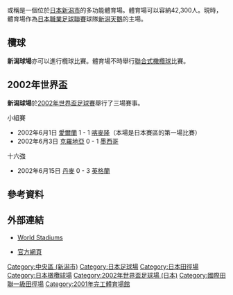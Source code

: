 {{Infobox Stadium 
| stadium_name      = 新潟縣立鳥屋野潟公園新潟球場<br />“Denka大天鵝球場”
| nickname          = 大天鵝
| image             = [[File:Bigswan080628.JPG|300px]]
| location          = {{flagicon|Japan}}[[新潟縣|新潟縣]][[新潟市|新潟市]]
| coordinates       = {{coord|37|52|57|N|139|03|32|E|type:landmark}}
| broke_ground      = 1996年
| opened            = 2001年
| renovated         = 
| expanded          = 
| closed            =
| demolished        =
| owner             = [[新潟市|新潟市]]政府
| operator          = [[新潟天鵝|新潟天鵝]]
| surface           = 真草
| Constructor       = 
| construction_cost = 
| architect         = 
| former_names      = 新潟球場 (開場-2007年3月)<br />東北電力大天鵝球場 (2007年3月-2013年12月)
| nicknames         = 
| tenants           = [[新潟天鵝|新潟天鵝]] (2001年- )
| seating_capacity  = 42,300
| dimensions        = 107 x 72 [[米_(單位)|米]]
}}
{{japanese|japanese=新潟県立鳥屋野潟公園新潟スタジアム|kana=にいがたけんりつ とやのがたこうえん にいがたスタジアム|romaji=Niigatakenritsu Toyanogata-kōen Niigata Sutajiamu}}

{{nihongo|'''Denka大天鵝球場'''|デンカビッグスワンスタジアム|Denka Big Swan Stadium }}或稱{{nihongo|'''新潟球場'''|新潟スタジアム|Niigata Stadium}}是一個位於[[日本|日本]][[新潟市|新潟市]]的多功能體育場。體育場可以容納42,300人。現時，體育場作為[[日本職業足球聯賽|日本職業足球聯賽]]球隊[[新潟天鵝|新潟天鵝]]的主場。

== 欖球 ==
'''新潟球場'''亦可以進行欖球比賽。體育場不時舉行[[聯合式橄欖球|聯合式橄欖球]]比賽。

== 2002年世界盃 ==
'''新潟球場'''於[[2002年世界盃足球賽|2002年世界盃足球賽]]舉行了三場賽事。 

小組賽
* 2002年6月1日 [[愛爾蘭國家足球隊|愛爾蘭]] 1 - 1 [[喀麥隆國家足球隊|喀麥隆]]（本場是日本賽區的第一場比賽）
* 2002年6月3日 [[克羅地亞國家足球隊|克羅地亞]] 0 - 1 [[墨西哥國家足球隊|墨西哥]]

十六強
* 2002年6月15日 [[丹麥國家足球隊|丹麥]] 0 - 3 [[英格蘭國家足球隊|英格蘭]]

== 參考資料 ==
{{reflist}}

== 外部連結 ==
* [https://web.archive.org/web/20080118041223/http://www.worldstadiums.com/stadium_pictures/asia/japan/chubu/niigata_stadium.shtml World Stadiums]
* {{ja icon}} [http://www.denka-bigswan.com/ 官方網頁] {{Wayback|url=http://www.denka-bigswan.com/ |date=20210304111924 }}

{{2002 FIFA World Cup stadiums}}

[[Category:中央區_(新潟市)|Category:中央區 (新潟市)]]
[[Category:日本足球場|Category:日本足球場]]
[[Category:日本田徑場|Category:日本田徑場]]
[[Category:日本橄欖球場|Category:日本橄欖球場]]
[[Category:2002年世界盃足球場_(日本)|Category:2002年世界盃足球場 (日本)]]
[[Category:國際田聯一級田徑場|Category:國際田聯一級田徑場]]
[[Category:2001年完工體育場館|Category:2001年完工體育場館]]